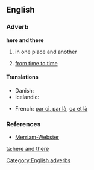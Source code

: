 ==English==

===Adverb===
'''here and there'''

# in one place and another
# {{idiom}} [[from time to time]]

====Translations====
{{trans-top|in one place and another}}
* Danish: {{t|da|her og der}}
* Icelandic: {{t+|is|hér og þar}}
{{trans-mid}}
{{trans-bottom}}
{{trans-top|from time to time}}
{{trans-mid}}
{{trans-bottom}}
{{top}}
* French: [[par ci, par là]], [[ça et là]]
{{bottom}}

===References===
* [http://www.m-w.com/dictionary/here%20and%20there Merriam-Webster]

[[Category:English adverbs]]

[[ta:here and there]]